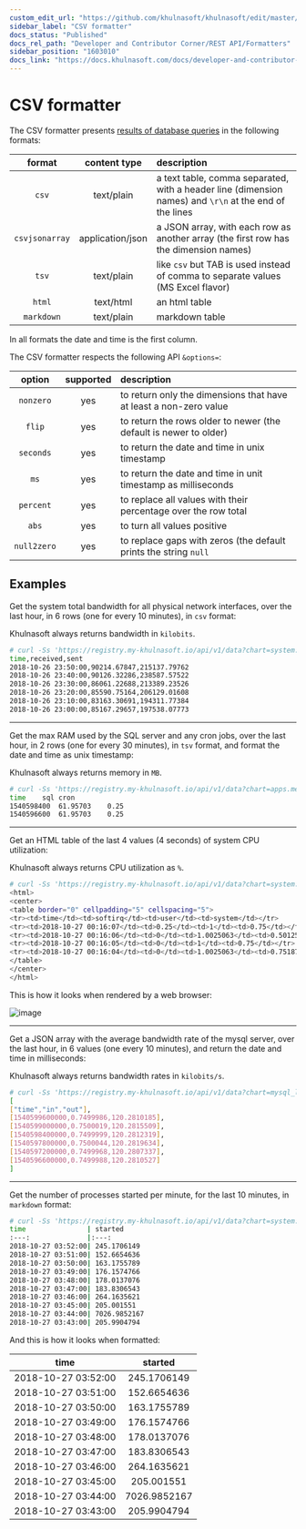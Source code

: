 ```yaml
---
custom_edit_url: "https://github.com/khulnasoft/khulnasoft/edit/master/src/web/api/formatters/csv/README.md"
sidebar_label: "CSV formatter"
docs_status: "Published"
docs_rel_path: "Developer and Contributor Corner/REST API/Formatters"
sidebar_position: "1603010"
docs_link: "https://docs.khulnasoft.com/docs/developer-and-contributor-corner/rest-api/formatters/csv-formatter"
---
```


# CSV formatter

The CSV formatter presents [results of database queries](/docs/developer-and-contributor-corner/rest-api/queries) in the following formats:

| format|content type|description|
| :----:|:----------:|:----------|
| `csv`|text/plain|a text table, comma separated, with a header line (dimension names) and `\r\n` at the end of the lines|
| `csvjsonarray`|application/json|a JSON array, with each row as another array (the first row has the dimension names)|
| `tsv`|text/plain|like `csv` but TAB is used instead of comma to separate values (MS Excel flavor)|
| `html`|text/html|an html table|
| `markdown`|text/plain|markdown table|

In all formats the date and time is the first column.

The CSV formatter respects the following API `&options=`:

| option|supported|description|
|:----:|:-------:|:----------|
| `nonzero`|yes|to return only the dimensions that have at least a non-zero value|
| `flip`|yes|to return the rows older to newer (the default is newer to older)|
| `seconds`|yes|to return the date and time in unix timestamp|
| `ms`|yes|to return the date and time in unit timestamp as milliseconds|
| `percent`|yes|to replace all values with their percentage over the row total|
| `abs`|yes|to turn all values positive|
| `null2zero`|yes|to replace gaps with zeros (the default prints the string `null`|

## Examples

Get the system total bandwidth for all physical network interfaces, over the last hour,
in 6 rows (one for every 10 minutes), in `csv` format:

Khulnasoft always returns bandwidth in `kilobits`.

```bash
# curl -Ss 'https://registry.my-khulnasoft.io/api/v1/data?chart=system.net&format=csv&after=-3600&group=sum&points=6&options=abs'
time,received,sent
2018-10-26 23:50:00,90214.67847,215137.79762
2018-10-26 23:40:00,90126.32286,238587.57522
2018-10-26 23:30:00,86061.22688,213389.23526
2018-10-26 23:20:00,85590.75164,206129.01608
2018-10-26 23:10:00,83163.30691,194311.77384
2018-10-26 23:00:00,85167.29657,197538.07773
```

---

Get the max RAM used by the SQL server and any cron jobs, over the last hour, in 2 rows (one for every 30
minutes), in `tsv` format, and format the date and time as unix timestamp:

Khulnasoft always returns memory in `MB`.

```bash
# curl -Ss 'https://registry.my-khulnasoft.io/api/v1/data?chart=apps.mem&format=tsv&after=-3600&group=max&points=2&options=nonzero,seconds&dimensions=sql,cron'
time	sql	cron
1540598400	61.95703	0.25
1540596600	61.95703	0.25
```

---

Get an HTML table of the last 4 values (4 seconds) of system CPU utilization:

Khulnasoft always returns CPU utilization as `%`.

```bash
# curl -Ss 'https://registry.my-khulnasoft.io/api/v1/data?chart=system.cpu&format=html&after=-4&options=nonzero'
<html>
<center>
<table border="0" cellpadding="5" cellspacing="5">
<tr><td>time</td><td>softirq</td><td>user</td><td>system</td></tr>
<tr><td>2018-10-27 00:16:07</td><td>0.25</td><td>1</td><td>0.75</td></tr>
<tr><td>2018-10-27 00:16:06</td><td>0</td><td>1.0025063</td><td>0.5012531</td></tr>
<tr><td>2018-10-27 00:16:05</td><td>0</td><td>1</td><td>0.75</td></tr>
<tr><td>2018-10-27 00:16:04</td><td>0</td><td>1.0025063</td><td>0.7518797</td></tr>
</table>
</center>
</html>
```

This is how it looks when rendered by a web browser:

![image](https://user-images.githubusercontent.com/2662304/47597887-bafbf480-d99c-11e8-864a-d880bb8d2e5b.png)

---

Get a JSON array with the average bandwidth rate of the mysql server, over the last hour, in 6 values
(one every 10 minutes), and return the date and time in milliseconds:

Khulnasoft always returns bandwidth rates in `kilobits/s`.

```bash
# curl -Ss 'https://registry.my-khulnasoft.io/api/v1/data?chart=mysql_local.net&format=csvjsonarray&after=-3600&points=6&group=average&options=abs,ms'
[
["time","in","out"],
[1540599600000,0.7499986,120.2810185],
[1540599000000,0.7500019,120.2815509],
[1540598400000,0.7499999,120.2812319],
[1540597800000,0.7500044,120.2819634],
[1540597200000,0.7499968,120.2807337],
[1540596600000,0.7499988,120.2810527]
]
```

---

Get the number of processes started per minute, for the last 10 minutes, in `markdown` format:

```bash
# curl -Ss 'https://registry.my-khulnasoft.io/api/v1/data?chart=system.forks&format=markdown&after=-600&points=10&group=sum'
time               | started
:---:              |:---:
2018-10-27 03:52:00| 245.1706149
2018-10-27 03:51:00| 152.6654636
2018-10-27 03:50:00| 163.1755789
2018-10-27 03:49:00| 176.1574766
2018-10-27 03:48:00| 178.0137076
2018-10-27 03:47:00| 183.8306543
2018-10-27 03:46:00| 264.1635621
2018-10-27 03:45:00| 205.001551
2018-10-27 03:44:00| 7026.9852167
2018-10-27 03:43:00| 205.9904794
```

And this is how it looks when formatted:

| time                | started      |
|:--:|:-----:|
| 2018-10-27 03:52:00 | 245.1706149  |
| 2018-10-27 03:51:00 | 152.6654636  |
| 2018-10-27 03:50:00 | 163.1755789  |
| 2018-10-27 03:49:00 | 176.1574766  |
| 2018-10-27 03:48:00 | 178.0137076  |
| 2018-10-27 03:47:00 | 183.8306543  |
| 2018-10-27 03:46:00 | 264.1635621  |
| 2018-10-27 03:45:00 | 205.001551   |
| 2018-10-27 03:44:00 | 7026.9852167 |
| 2018-10-27 03:43:00 | 205.9904794  |


